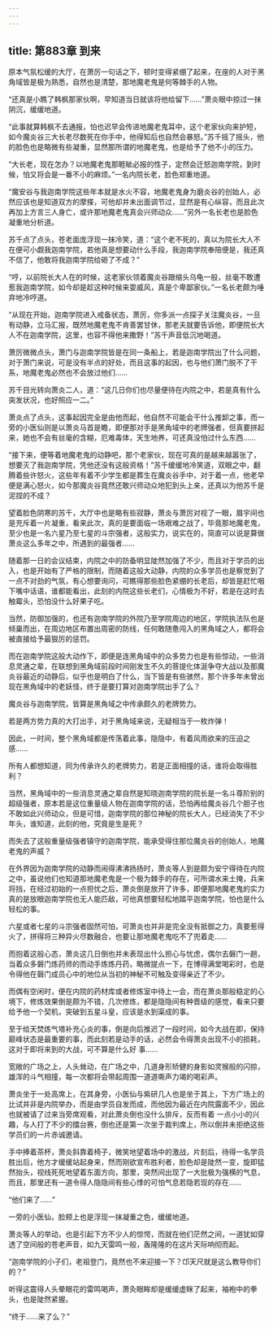 ```yaml
---
---
---
```

title: 第883章 到来
---



原本气氛松缓的大厅，在萧厉一句话之下，顿时变得紧绷了起来，在座的人对于黑角域皆是极为熟悉，自然也是清楚，那地魔老鬼是何等棘手的人物。

“还真是小瞧了韩枫那家伙啊，早知道当日就该将他给留下……”萧炎眼中掠过一抹阴沉，缓缓地道。

“此事就算韩枫不去通报，怕也迟早会传进地魔老鬼耳中，这个老家伙向来护短，如今魔炎谷三大长老尽数死在你手中，他得知后也自然会暴怒。”苏千摇了摇头，他的脸色也是略微有些凝重，显然那所谓的地魔老鬼，也是给予了他不小的压力。

“大长老，现在怎办？以地魔老鬼那睚眦必报的性子，定然会迁怒迦南学院，到时候，怕又将会是一番不小的麻烦。”一名内院长老，脸色郑重地道。

“魔安谷与我迦南学院这些年本就是水火不容，地魔老鬼身为磨炎谷的创始人，必然应该也是知道双方的摩搽，可他却并未出面调节过，显然是有心纵容，而且此次再加上方言三人身亡，或许那地魔老鬼真会兴师动众……”另外一名长老也是脸色凝重地分析道。

苏千点了点头，苍老面庞浮现一抹冷笑，道：“这个老不死的，真以为院长大人不在便可小觑我迦南学院，若他真是想要动什么手段，我迦南学院奉陪便是，我还真不信了，他敢将我迦南学院给砸了不成？”

“哼，以前院长大人在的时候，这老家伙领着魔炎谷跟缩头乌龟一般，丝毫不敢遭惹我迦南学院，如今却是趁这种时候来耍威风，真是个卑鄙家伙。”一名长老颇为唾弃地冷哼道。

“从现在开始，迦南学院进入戒备状态，萧厉，你多派一点探子关注魔炎谷，一旦有动静，立马汇报，既然地魔老鬼不肯善罢甘休，那老夫就要告诉他，即便院长大人不在迦南学院，这里，也容不得他来撒野！”苏千声音低沉地喝道。

萧厉微微点头，萧门与迦南学院皆是在同一条船上，若是迦南学院出了什么问题，对于萧门来说，可是没有半点的好处，而且这事的起因，也与他们萧门脱不了干系，地魔老鬼必然也不会放过他们……

苏千目光转向萧炎二人，道：“这几日你们也尽量便待在内院之中，若是真有什么突发状况，也好照应一二。”

萧炎点了点头，这事起因完全是由他而起，他自然不可能会干什么推卸之事，而一旁的小医仙则是以萧炎马首是瞻，即便那对手是黑角域中的老牌强者，但真要拼起来，她也不会有丝毫的含糊，厄难毒体，天生地养，可还真没怕过什么东西……

“接下来，便等着地魔老鬼的动静吧，那个老家伙，现在可真的是越来越嚣张了，想要灭了我迦南学院，凭他还没有这般资格！”苏千缓缓地冷笑道，双眼之中，翻腾着些许怒火，这些年有着不少学生都是葬生在魔炎谷手中，对于着一点，他老早便是满心怒火，如今那魔炎谷竟然还敢兴师动众地犯到头上来，还真以为他苏千是泥捏的不成？

望着脸色阴寒的苏千，大厅中也是略有些寂静，萧炎与萧厉对视了一眼，眉宇间也是充斥着一片凝重，看来此次，真的是要面临一场艰难之战了，毕竟那地魔老鬼，至少也是一名六星乃至七星的斗宗强者，这般实力，说实在的，简直可以说是算做萧炎这么多年之中，所遇到的最强者……

随着那一日的会议结束，内院之中的防备明显陡然加强了不少，而且对于学员的出入，也是开始有了严格的限制，而随着这般大动静，内院的众多学员也是察觉到了一点不对劲的气氛，有心想要询问，可瞧得那些脸色紧绷的长老后，却皆是赶忙咽下嘴中话语，谁都能看出，此刻的内院这些长老们，心情极为不好，若是在这时去触霉头，恐怕没什么好果子吃。

当然，防御加强的，也还有迦南学院的外院乃至学院周边的地区，学院执法队也是倾巢而出，在周边地区布置出周密的防线，任何敢随惫闯入的黑角域之人，都将会被直接给予最狠厉的惩罚。

而在迦南学院这般大动作下，即便是连黑角域中的众多势力也是有些惊动，一些消息灵通之辈，在联想到黑角域前段时间刚发生不久的菩提化体涎争夺大战以及那魔炎谷最近的动静后，似乎也是明白了什么，当下皆是有些骇然，那个许多年未曾出现在黑角域中的老妖怪，终于是要打算对迦南学院出手了么？

魔炎谷与迦南学院，皆算是黑角域之中传承颇久的老牌势力。

若是两方势力真的大打出手，对于黑角域来说，无疑相当于一枚炸弹！

因此，一时间，整个黑角域都是传荡着此事，隐隐中，有着风雨欲来的压迫之感……

所有人都想知道，同为传承许久的老牌势力，若是正面相撞的话，谁将会取得胜利？

当然，黑角域中的一些消息灵通之辈自然是知晓迦南学院的院长是一名斗尊阶别的超级强者，原本若是这位重量级人物在迦南学院的话，恐怕再给魔炎谷几个胆子也不敢如此兴师动众，但是可惜，迦南学院的那位神秘的院长大人，已经消失了不少年头，谁知道，此刻的他，究竟是生是死？

而失去了这般重量级强者镇守的迦南学院，能承受得住那位魔炎谷的创始人，地魔老鬼的声威？

在外界因为迦南学院的动静而闹得沸沸扬扬时，萧炎等人到是颇为安宁得待在内院之中，虽说他们也知道那地魔老鬼是一个极为棘手的存在，可所谓水来土掩，兵来将挡，在经过初始的一点担忧之后，萧炎倒是放开了许多，即便那地魔老鬼的实力真的是放眼迦南学院也无人能匹敌，可他真想要轻松地踏平迦南学院，怕也是什么轻松的事。

六星或者七星的斗宗强者固然可怕，可萧炎也并非是完全没有抵御之力，真要惹得火了，拼得将三种异火尽数融合，也要让那地魔老鬼吃不了兜着走……

而抱着这般心态，萧炎这几日倒也并未表现出什么担心与忧虑，偶尔去磐门一趟，当着众多磐门炼药师的而动手炼炼丹药，略微提点一下，在博得满堂喝彩时，也是令得他在磬门成员心中的地位从当初的神秘不可触及变得亲近了不少。

而偶有空闲时，便在内院的药材库或者修炼室中待上一会，而在萧炎那般稳定的心境下，修炼效果倒是颇为不错，几次修炼，都是隐隐间有种晋级的感觉，看来只要给予他一个契机，突破到五星斗皇，应该是水到渠成的事。

至于给天焚炼气塔补充心炎的事，倒是向后推迟了一段时间，如今大战在即，保持巅峰状态是最重要的事，而此刻若是动手的话，必然会令得萧炎出现不小的损耗，这对于即将来到的大战，可不算是什么好 事……

宽敞的广场之上，人头耸动，在广场之中，几道身形矫健的身影如灵猴般的闪掠，雄浑的斗气相撞，每一次都将会带起周围一道道嘶声力竭的喝彩声。

萧炎坐于一处高席上，在其身旁，小医仙与紫研几人也是坐于其上，下方广场上的比试并非是内院举办，而是由学员自发而成，而他因为最近在内院露面不少，因此也就被请了过来当旁席观看，对此萧炎倒也没什么排斥，反而有着 一点小小的兴趣，与人打了不少的擂台赛，倒也还是第一次坐于裁判席上，所以倒并未拒绝这些学员们的一片赤诚邀请。

手中捧着茶杯，萧炎斜靠着椅子，微笑地望着场中的激战，片刻后，待得一名学员胜出后，他方才缓缓站起身来，然而刚欲宣布胜利者，脸色却是陡然一变，旋即猛然抬头，视线死死地望着东面方向，那里，突然间出现了一大批极为强横的气息，而且，那里还有一道令得人隐隐间有些心悸的可怕气息若隐若现的存在……

“他们来了……”

一旁的小医仙，脸颊上也是浮现一抹凝重之色，缓缓地道。

萧炎等人的举动，也是引起下方不少人的惊愕，而就在他们茫然之间，一道犹如穿透了空间般的苍老声音，如九天雷鸣一般，轰隆隆的在这片天际响彻而起。

“迦南学院的小子们，老祖登门，竟然也不来迎接一下？邙天尺就是这么教导你们的？”

听得这震得人头晕眼花的雷鸣喝声，萧灸眼眸却是缓缓虚眯了起来，袖袍中的拳头，也是陡然紧握。

“终于……来了么？”